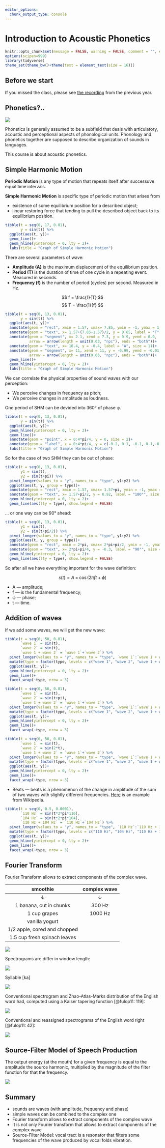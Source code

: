 ```yaml
---
editor_options: 
  chunk_output_type: console
---
```


# Introduction to Acoustic Phonetics

```r
knitr::opts_chunk$set(message = FALSE, warning = FALSE, comment = "", echo = FALSE)
options(scipen=999)
library(tidyverse)
theme_set(theme_bw()+theme(text = element_text(size = 16)))
```

## Before we start

If you missed the class, please see [the recording](https://youtu.be/AD2KYpXlo4A) from the previous year.

## Phonetics?..

![](images/01.01-Phonetics-vs-Phonology.png)

Phonetics is generally assumed to be a subfield that deals with articulatory, acoustic and perceptional aspects of phonological units. Phonology and phonetics together are supposed to describe organization of sounds in languages.

This course is about acoustic phonetics.

## Simple Harmonic Motion

**Periodic Motion** is any type of motion that repeats itself after successuve equal time intervals. 

**Simple Harmonic Motion** is specific type of periodic motion that arises
from

* existence of some equilibrium position for a described object;
* linear restoring force that tending to pull the described object back
to its equilibrium position.

```r
tibble(t = seq(0, 17, 0.01),
       y = sin(t)) %>% 
  ggplot(aes(t, y))+
  geom_line()+
  geom_hline(yintercept = 0, lty = 2)+
  labs(title = "Graph of Simple Harmonic Motion")
```

There are several parameters of wave:

* **Amplitude (A)** is the maximum displacement of the equilibrium position.
* **Period (T)** is the duration of time of one cycle in a repeating event. Measured in seconds.
* **Frequency (f)** is the number of period (cycles) per second. Measured in Hz.

$$
f = \frac{1}{T} 
$$
$$
T = \frac{1}{f}
$$

```r
tibble(t = seq(0, 13, 0.01),
       y = sin(t)) %>% 
  ggplot(aes(t, y))+
  annotate(geom = "rect", xmin = 1.57, xmax= 7.85, ymin = -1, ymax = 1, fill = "grey", alpha = 0.7)+
  annotate(geom = "text", x= 1.57+(7.85-1.57)/2, y = 0.65, label = "T", size = 11)+
  annotate(geom = "segment", x= 2.1, xend = 7.3, y = 0.9, yend = 0.9,
           arrow = arrow(length = unit(0.03, "npc"), ends = "both"))+
  annotate(geom = "text", x= 10.4, y = -0.4, label = "A", size = 11)+
  annotate(geom = "segment", x= 11, xend = 11, y = -0.99, yend = -0.01,
           arrow = arrow(length = unit(0.03, "npc"), ends = "both"))+
  geom_line()+
  geom_hline(yintercept = 0, lty = 2)+
  labs(title = "Graph of Simple Harmonic Motion")
```

We can correlate the physical properties of sound waves with our perception:

* We perceive changes in frequency as pitch;
* We perceive changes in amplitude as loudness.

One period of SHM can be devided into 360° of phase φ.

```r
tibble(t = seq(0, 13, 0.01),
       y = sin(t)) %>% 
  ggplot(aes(t, y))+
  geom_hline(yintercept = 0, lty = 2)+
  geom_line()+
  annotate(geom = "point", x = 0:4*pi/4, y = 0, size = 2)+
  annotate(geom = "label", x = 0:4*pi/4, y = c(-0.1, 0.1, -0.1, 0.1,-0.1), label = paste0(0:4*90, "°"))+
  labs(title = "Graph of Simple Harmonic Motion")
```

So for the case of two SHM they can be out of phase:

```r
tibble(t = seq(0, 13, 0.01),
       y1 = sin(t),
       y2 = sin(t+pi)) %>% 
  pivot_longer(values_to = "y", names_to = "type", y1:y2) %>% 
  ggplot(aes(t, y, group = type))+
  annotate(geom = "rect", xmin = 1.57, xmax= 1.57+pi, ymin = -1, ymax = 1, fill = "grey", alpha = 0.7)+
  annotate(geom = "text", x= 1.57+pi/2, y = 0.92, label = "180°", size = 9)+
  geom_hline(yintercept = 0, lty = 2)+
  geom_line(aes(lty = type), show.legend = FALSE)
```

... or one way can be 90° ahead:

```r
tibble(t = seq(0, 13, 0.01),
       y1 = sin(t),
       y2 = sin(t+pi/2)) %>% 
  pivot_longer(values_to = "y", names_to = "type", y1:y2) %>% 
  ggplot(aes(t, y, group = type))+
  annotate(geom = "rect", xmin = 2*pi, xmax= 2*pi+pi/2, ymin = -1, ymax = 1, fill = "grey", alpha = 0.7)+
  annotate(geom = "text", x= 2*pi+pi/4, y = -0.3, label = "90°", size = 9)+
  geom_hline(yintercept = 0, lty = 2)+
  geom_line(aes(lty = type), show.legend = FALSE)
```


So after all we have everything important for the wave definition:

$$
s(t) = A \times \cos(2\pi ft + \phi)
$$

* A — amplitude;
* f — is the fundamental frequency;
* φ — phase;
* t — time.

## Addition of waves

If we add some waves, we will get the new wave:

```r
tibble(t = seq(0, 50, 0.01),
       `wave 1` = sin(t),
       `wave 2` = sin(t),
       `wave 1 + wave 2` = `wave 1`+`wave 2`) %>% 
  pivot_longer(values_to = "y", names_to = "type", `wave 1`:`wave 1 + wave 2`) %>% 
  mutate(type = factor(type, levels = c("wave 1", "wave 2", "wave 1 + wave 2"))) %>% 
  ggplot(aes(t, y))+
  geom_hline(yintercept = 0, lty = 2)+
  geom_line()+
  facet_wrap(~type, nrow = 3)

tibble(t = seq(0, 50, 0.01),
       `wave 1` = sin(t),
       `wave 2` = sin(t+pi),
       `wave 1 + wave 2` = `wave 1`+`wave 2`) %>% 
  pivot_longer(values_to = "y", names_to = "type", `wave 1`:`wave 1 + wave 2`) %>% 
  mutate(type = factor(type, levels = c("wave 1", "wave 2", "wave 1 + wave 2"))) %>% 
  ggplot(aes(t, y))+
  geom_hline(yintercept = 0, lty = 2)+
  geom_line()+
  facet_wrap(~type, nrow = 3)

tibble(t = seq(0, 50, 0.01),
       `wave 1` = sin(t),
       `wave 2` = sin(2*t),
       `wave 1 + wave 2` = `wave 1`+`wave 2`) %>% 
  pivot_longer(values_to = "y", names_to = "type", `wave 1`:`wave 1 + wave 2`) %>% 
  mutate(type = factor(type, levels = c("wave 1", "wave 2", "wave 1 + wave 2"))) %>% 
  ggplot(aes(t, y))+
  geom_hline(yintercept = 0, lty = 2)+
  geom_line()+
  facet_wrap(~type, nrow = 3)
```

* Beats --- beats is a phenomenon of the change in amplitude of the sum of two
waves with slightly different frequencies. [Here](https://upload.wikimedia.org/wikipedia/commons/2/2c/Beat_-_superposition_of_104hz_and_110hz_sine_waves.ogg) is an example from Wikipedia.

```r
tibble(t = seq(0, 0.5, 0.0001),
       `110 Hz` = sin(t*2*pi*110),
       `104 Hz` = sin(t*2*pi*104),
       `110 Hz + 104 Hz` = `110 Hz`+`104 Hz`) %>% 
  pivot_longer(values_to = "y", names_to = "type", `110 Hz`:`110 Hz + 104 Hz`) %>% 
  mutate(type = factor(type, levels = c("110 Hz", "104 Hz", "110 Hz + 104 Hz"))) %>% 
  ggplot(aes(t, y))+
  geom_hline(yintercept = 0, lty = 2)+
  geom_line()+
  facet_wrap(~type, nrow = 3)
```


## Fourier Transform

Fourier Transform allows to extract components of the complex wave.

|           smoothie           | complex wave |
|:----------------------------:|:------------:|
|               ↓              |       ↓      |
|    1 banana, cut in chunks   |    300 Hz    |
|         1 cup grapes         |    1000 Hz   |
|        vanilla yogurt        |              |
| 1/2 apple, cored and chopped |              |
| 1.5 cup fresh spinach leaves |              |


![](images/01.02-fourier-spectrum.png)

Spectrograms are differ in window length:

![](images/01.03-fourier-spectrum.png)

Syllable [ka]

![](images/01.04-fourier-spectrum.png)

Conventional spectrogram and Zhao-Atlas-Marks distribution of the English word had, computed using a Kaiser tapering function [@fulop11: 119]:

![](images/01.05-ZAM.png)

Conventional and reassigned spectrograms of the English word right [@fulop11: 42]:

![](images/01.06-reassigned-spectrum.png)

## Source-Filter Model of Speech Production

The output energy (at the mouth) for a given frequency is equal to the amplitude the source harmonic, multiplied by the magnitude of the filter function for that the frequency.

![](images/01.07-source-filter.png)

## Summary

* sounds are waves (with amplitude, frequency and phase)
* simple waves can be combined to the complex one
* Fourier transform allows to extract components of the complex
wave
* It is not only Fourier transform that allows to extract components of
the complex wave
* Source-Filter Model: vocal tract is a resonator that filters some
frequencies of the wave produced by vocal folds vibration.
